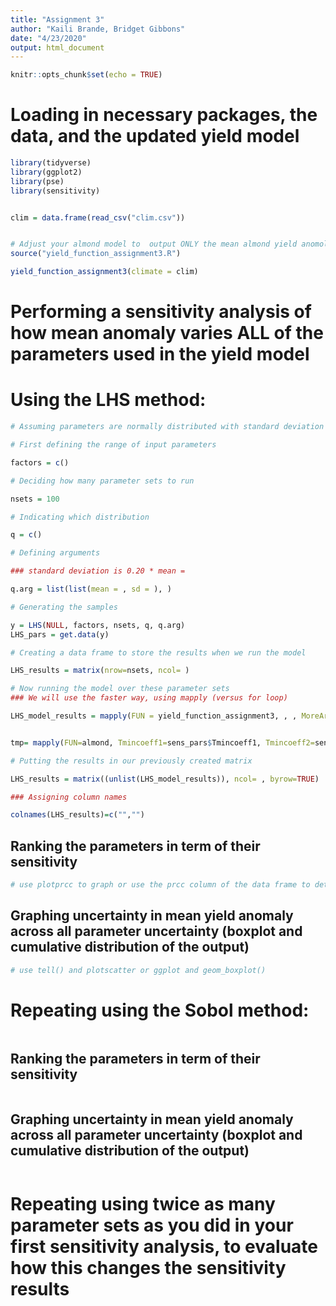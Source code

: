 ```yaml
---
title: "Assignment 3"
author: "Kaili Brande, Bridget Gibbons"
date: "4/23/2020"
output: html_document
---
```


```r
knitr::opts_chunk$set(echo = TRUE)
```

# Loading in necessary packages, the data, and the updated yield model

```r

library(tidyverse)
library(ggplot2)
library(pse)
library(sensitivity)


clim = data.frame(read_csv("clim.csv"))


# Adjust your almond model to  output ONLY the mean almond yield anomoly IF the users sets parameter (e.g mean_only = TRUE))
source("yield_function_assignment3.R")

yield_function_assignment3(climate = clim)

```

# Performing a sensitivity analysis of how mean anomaly varies ALL of the parameters used in the yield model 
# Using the LHS method:

```r

# Assuming parameters are normally distributed with standard deviation of 20% mean value

# First defining the range of input parameters

factors = c()

# Deciding how many parameter sets to run

nsets = 100

# Indicating which distribution

q = c()

# Defining arguments

### standard deviation is 0.20 * mean = 

q.arg = list(list(mean = , sd = ), )

# Generating the samples

y = LHS(NULL, factors, nsets, q, q.arg)
LHS_pars = get.data(y)

# Creating a data frame to store the results when we run the model

LHS_results = matrix(nrow=nsets, ncol= )

# Now running the model over these parameter sets
### We will use the faster way, using mapply (versus for loop)

LHS_model_results = mapply(FUN = yield_function_assignment3, , , MoreArgs = list(clim=clim))


tmp= mapply(FUN=almond, Tmincoeff1=sens_pars$Tmincoeff1, Tmincoeff2=sens_pars$Tmincoeff2, MoreArgs=list(clim=clim))

# Putting the results in our previously created matrix

LHS_results = matrix((unlist(LHS_model_results)), ncol= , byrow=TRUE)

### Assigning column names

colnames(LHS_results)=c("","")

```

## Ranking the parameters in term of their sensitivity

```r

# use plotprcc to graph or use the prcc column of the data frame to determine the ranks?

```

## Graphing uncertainty in mean yield anomaly across all parameter uncertainty (boxplot and cumulative distribution of the output)

```r

# use tell() and plotscatter or ggplot and geom_boxplot()

```


# Repeating using the Sobol method:

```r



```

## Ranking the parameters in term of their sensitivity

```r



```

## Graphing uncertainty in mean yield anomaly across all parameter uncertainty (boxplot and cumulative distribution of the output)

```r


```


# Repeating using twice as many parameter sets as you did in your first sensitivity analysis, to evaluate how this changes the sensitivity results

```r


```

## 